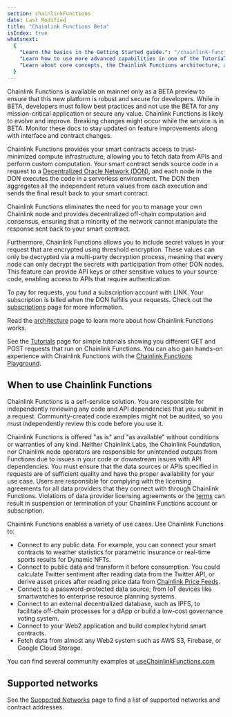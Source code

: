 ```yaml
---
section: chainlinkFunctions
date: Last Modified
title: "Chainlink Functions Beta"
isIndex: true
whatsnext:
  {
    "Learn the basics in the Getting Started guide.": "/chainlink-functions/getting-started",
    "Learn how to use more advanced capabilities in one of the Tutorials.": "/chainlink-functions/tutorials",
    "Learn about core concepts, the Chainlink Functions architecture, and billing.": "/chainlink-functions/resources",
  }
---
```



<Aside type="note" title="Mainnet Beta">
Chainlink Functions is available on mainnet only as a BETA preview to ensure that this new platform is robust and secure for developers. While in BETA, developers must follow best practices and not use the BETA for any mission-critical application or secure any value. Chainlink Functions is likely to evolve and improve. Breaking changes might occur while the service is in BETA. Monitor these docs to stay updated on feature improvements along with interface and contract changes.

</Aside>

Chainlink Functions provides your smart contracts access to trust-minimized compute infrastructure, allowing you to fetch data from APIs and perform custom computation. Your smart contract sends source code in a request to a [Decentralized Oracle Network (DON)](/chainlink-functions/resources/concepts), and each node in the DON executes the code in a serverless environment. The DON then aggregates all the independent return values from each execution and sends the final result back to your smart contract.

Chainlink Functions eliminates the need for you to manage your own Chainlink node and provides decentralized off-chain computation and consensus, ensuring that a minority of the network cannot manipulate the response sent back to your smart contract.

Furthermore, Chainlink Functions allows you to include secret values in your request that are encrypted using threshold encryption. These values can only be decrypted via a multi-party decryption process, meaning that every node can only decrypt the secrets with participation from other DON nodes. This feature can provide API keys or other sensitive values to your source code, enabling access to APIs that require authentication.

To pay for requests, you fund a subscription account with LINK. Your subscription is billed when the DON fulfills your requests. Check out the [subscriptions](/chainlink-functions/resources/subscriptions) page for more information.

Read the [architecture](/chainlink-functions/resources/architecture) page to learn more about how Chainlink Functions works.

See the [Tutorials](/chainlink-functions/tutorials) page for simple tutorials showing you different GET and POST requests that run on Chainlink Functions. You can also gain hands-on experience with Chainlink Functions with the [Chainlink Functions Playground](https://functions.chain.link/playground).

## When to use Chainlink Functions

<Aside type="note">
Chainlink Functions is a self-service solution. You are responsible for independently reviewing any code and API dependencies that you submit in a request. Community-created code examples might not be audited, so you must independently review this code before you use it.

Chainlink Functions is offered "as is" and "as available" without conditions or warranties of any kind. Neither Chainlink Labs, the Chainlink Foundation, nor Chainlink node operators are responsible for unintended outputs from Functions due to issues in your code or downstream issues with API dependencies. You must ensure that the data sources or APIs specified in requests are of sufficient quality and have the proper availability for your use case. Users are responsible for complying with the licensing agreements for all data providers that they connect with through Chainlink Functions. Violations of data provider licensing agreements or the [terms](https://chain.link/terms) can result in suspension or termination of your Chainlink Functions account or subscription.

</Aside>

Chainlink Functions enables a variety of use cases. Use Chainlink Functions to:

- Connect to any public data. For example, you can connect your smart contracts to weather statistics for parametric insurance or real-time sports results for Dynamic NFTs.
- Connect to public data and transform it before consumption. You could calculate Twitter sentiment after reading data from the Twitter API, or derive asset prices after reading price data from [Chainlink Price Feeds](/data-feeds/price-feeds).
- Connect to a password-protected data source; from IoT devices like smartwatches to enterprise resource planning systems.
- Connect to an external decentralized database, such as IPFS, to facilitate off-chain processes for a dApp or build a low-cost governance voting system.
- Connect to your Web2 application and build complex hybrid smart contracts.
- Fetch data from almost any Web2 system such as AWS S3, Firebase, or Google Cloud Storage.

You can find several community examples at [useChainlinkFunctions.com](https://www.usechainlinkfunctions.com/)

## Supported networks

See the [Supported Networks](/chainlink-functions/supported-networks) page to find a list of supported networks and contract addresses.
